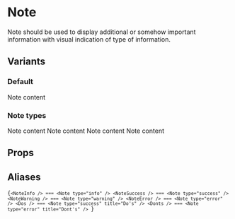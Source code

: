 
# Note

Note should be used to display additional or somehow important information with visual indication of type of information.

## Variants

### Default

<Preview>
  <Note title="Note title">Note content</Note>
</Preview>

### Note types

<Preview>
  <Note title="Info" type="info">Note content</Note>
  <Note title="Success" type="success">Note content</Note>
  <Note title="Warning" type="warning">Note content</Note>
  <Note title="Error" type="error">Note content</Note>
</Preview>

## Props

<ComponentDocs title="<Note />" component={Note} />

## Aliases

<Code inline={false} language="jsx">{`<NoteInfo /> === <Note type="info" />
<NoteSuccess /> === <Note type="success" />
<NoteWarning /> === <Note type="warning" />
<NoteError /> === <Note type="error" />
<Dos /> === <Note type="success" title="Do's" />
<Donts /> === <Note type="error" title="Dont's" />
`}</Code>
